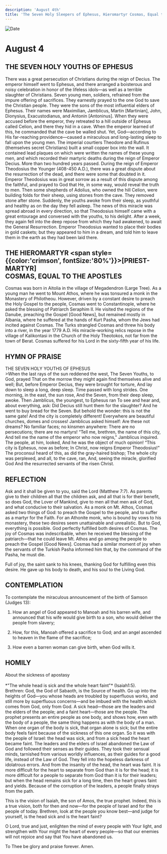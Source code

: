 ```yaml
---
description: 'August 4th'
title: 'The Seven Holy Sleepers of Ephesus, Hieromartyr Cosmas, Equal to the Apostles'
---
```


<CustomPaginator />
<RunningHead />

<Image src="/title-imprint.png" height={68} width={50} alt="Date" className="title-imprint"/>

# <div id="date">August <Image className="four-dot" src="/four-dot.png" height={15} width={15} alt="" />4</div>

## THE SEVEN HOLY YOUTHS OF EPHESUS

There was a great persecution of Christians during the reign of Decius. The emperor himself went to Ephesus, and there arranged a boisterous and noisy celebration in honor of the lifeless idols—as well as a terrible slaughter of Christians. Seven young men, soldiers, refrained from the impure offering of sacrifices. They earnestly prayed to the one God to save the Christian people. They were the sons of the most influential elders of Ephesus. Their names were Maximilian, Jamblicus, Martin [Martinian], John, Dionysius, Exacustodianus, and Antonin [Antoninus]. When they were accused before the emperor, they retreated to a hill outside of Ephesus called Celion, and there they hid in a cave. When the emperor learned of this, he commanded that the cave be walled shut. Yet, God—according to His far-reaching providence—caused a miraculous and long-lasting sleep to fall upon the young men. The imperial courtiers Theodore and Rufinus (themselves secret Christians) built a small copper box into the wall. It contained lead plaques on which were written the names of these young men, and which recorded their martyric deaths during the reign of Emperor Decius. More than two hundred years passed. During the reign of Emperor Theodosius the Younger (408-450 A.D.), there was a great dispute about the resurrection of the dead, and there were some that doubted in it. Emperor Theodosius was in great sorrow as a result of this dispute among the faithful, and prayed to God that He, in some way, would reveal the truth to men. Then some shepherds of Adolius, who owned the hill Celion, were building folds for their sheep, using stones from the cave. They removed stone after stone. Suddenly, the youths awoke from their sleep, as youthful and healthy as on the day they fell asleep. The news of this miracle was spread abroad in every direction, so that Theodosius himself came with a great entourage and conversed with the youths, to his delight. After a week, they again fell into the deep repose from which they had awakened, to await the General Resurrection. Emperor Theodosius wanted to place their bodies in gold caskets; but they appeared to him in a dream, and told him to leave them in the earth as they had been laid there.

## THE HIEROMARTYR <span style={{color:'crimson', fontSize:'80%'}}>[PRIEST-MARTYR]</span><br />COSMAS, EQUAL TO THE APOSTLES

Cosmas was born in Aitolia in the village of Megadendron (Large Tree). As a young man he went to Mount Athos, where he was tonsured a monk in the Monastery of Philotheou. However, driven by a constant desire to preach the Holy Gospel to the people, Cosmas went to Constantinople, where he asked the blessing of Patriarch Seraphim II. He visited the regions of the Danube, preaching the Gospel [Good News], but remained mostly in Albania, where he suffered at the hands of Kurt Pasha, whom the Jews had incited against Cosmas. The Turks strangled Cosmas and threw his body into a river, in the year 1779 A.D. His miracle-working relics repose in the village of Kalikontasi in the Church of the Holy Theotokos, not far from the town of Berat. Cosmas suffered for his Lord in the sixty-fifth year of his life.


## HYMN OF PRAISE
<div style={{textAlign:'center', color:'crimson', fontWeight:'bold'}}>
THE SEVEN HOLY YOUTHS OF EPHESUS
</div>
>When the last rays of the sun reddened the west,  
The Seven Youths, to God, prayed  
That on the morrow they might again find themselves alive and well;  
But, before Emperor Decius, they were brought for torture,  
And lay down to sleep a long, deep sleep.  
Time passed with long strides.  
One morning, in the east, the sun rose,  
And the Seven, from their deep sleep, awoke.  
Then Jamblicus, the youngest, to Ephesus ran  
To see and hear and, about everything, ask:  
Did Decius still hunt them for the slaughter?  
And he went to buy bread for the Seven.  
But behold the wonder: this is not the same gate!  
And the city is completely different!  
Everywhere are beautiful churches, domes and crosses!  
Jamblicus asked himself: Are these not dreams?  
No familiar faces; no kinsmen anywhere:  
There are no persecutions; there are no martyrs!  
“Tell me, brethren, the name of this city,  
And tell me the name of the emperor who now reigns,"  
Jamblicus inquired. The people, at him, looked,  
And he was the object of much opinion!  
“This city is Ephesus, now as before;  
In Christ, now reigns Emperor Theodosius!"  
The proconsul heard of this, as did the gray-haired bishop;  
The whole city was perplexed, and all, to the cave, ran,  
And, seeing the miracle, glorified God  
And the resurrected servants of the risen Christ.  


## REFLECTION

Ask and it shall be given to you, said the Lord (Matthew 7:7). As parents give to their children all that the children ask, and all that is for their benefit, so does God, the Lover of Mankind, give to men all that men ask of God, and what conducive to their salvation. As a monk on Mt. Athos, Cosmas asked two things of God: to preach the Gospel to the people, and to suffer as a martyr for the Faith. For an Athonite monk, who is bound by vows to his monastery, these two desires seem unattainable and unrealistic. But to God, everything is possible. God perfectly fulfilled both desires of Cosmas. The joy of Cosmas was indescribable, when he received the blessing of the patriarch—that he could leave Mt. Athos and go among the people to preach the Gospel [Good News]. Cosmas had a similar moment of joy when the servants of the Turkish Pasha informed him that, by the command of the Pasha, he must die.

Full of joy, the saint sank to his knees, thanking God for fulfilling even this desire. He gave up his body to death, and his soul to the Living God.


## CONTEMPLATION

To contemplate the miraculous announcement of the birth of Samson (Judges 13):

1. How an angel of God appeared to Manoah and his barren wife, and announced that his wife would give birth to a son, who would deliver the people from slavery;

2. How, for this, Manoah offered a sacrifice to God; and an angel ascended to heaven in the flame of the sacrifice;

3. How even a barren woman can give birth, when God wills it.


## HOMILY
<div style={{textAlign:'center', color:'crimson', fontWeight:'bold'}}>
About the sickness of apostasy
</div>
<br />
<div style={{textAlign:'right'}}>
*"The whole head is sick and the whole heart faint"* (Isaiah1:5).
</div>
Brethren: God, the God of Sabaoth, is the Source of health. Go up into the heights of God—you whose heads are troubled by superfluous works, and still more by superfluous concerns—and be imbued with the health which comes from God, only from God. A sick head—those are the leaders and the elders of the people; and a faint heart—those are the people. The prophet presents an entire people as one body, and shows how, even with the body of a people, the same thing happens as with the body of a man. When one organ of the body is sick, that organ alone is sick; but the entire body feels faint because of the sickness of this one organ. So it was with the people of Israel: the head was sick, and from a sick head the heart became faint. The leaders and the elders of Israel abandoned the Law of God and followed their senses as their guides. They took their sensual minds, tarnished from various worldly influences, as their guides for a good life, instead of the Law of God. They fell into the hopeless darkness of idolatrous errors. And from the insanity of the head, the heart was faint. It is more difficult for the heart to separate from God than it is for the head; it is more difficult for a people to separate from God than it is for their leaders; but when the head remains sick for a long time, then the heart grows faint and yields. Because of the corruption of the leaders, a people finally strays from the path.

This is the vision of Isaiah, the son of Amos, the true prophet. Indeed, this is a true vision, both for then and now—for the people of Israel and for the people of today. Brethren, look at the people you know best—and judge for yourself, is the head sick and is the heart faint?

O Lord, true and just, enlighten the mind of every people with Your light, and strengthen with Your might the heart of every people—so that our enemies will not rejoice and say that You have abandoned us.

To Thee be glory and praise forever. Amen.

